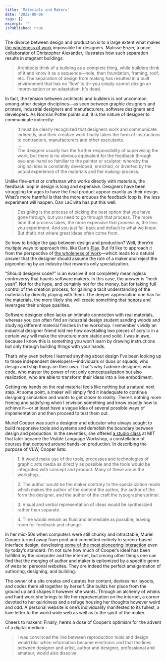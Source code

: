 ```yaml
---
title: 'Materials and Makers'
date: '2022-08-06'
tags: []
excerpt: ''
isPublished: true
---
```


The divorce between design and production is to a large extent what makes [the wholeness of work](/blog/the-wholeness-of-work) impossible for designers. Matisse Enzer, a once collaborator of Christopher Alexander, illustrates how such separation results in stagnant buildings:

> Architects think of a building as a complete thing, while builders think of it and know it as a sequence—hole, then foundation, framing, roof, etc. The separation of design from making has resulted in a built environment that has no ‘flow’ to it—you simply cannot design an improvisation or an adaptation. It's dead.

In fact, the tension between architects and builders is not uncommon among other design disciplines—as seen between graphic designers and printers, industrial designers and manufacturers, software designers and developers. As Norman Potter points out, it is the nature of designer to communicate indirectly:

> It must be clearly recognized that designers work and communicate indirectly, and their creative work finally takes the form of instructions to contractors, manufacturers and other executants.  
> ...  
> The designer usually has the further responsibility of supervising the work, but there is no obvious equivalent for the feedback through eye-and-hand so familiar to the painter or sculptor, whereby the original idea is constantly developed, enriched, or diverted by the actual experience of the materials and the making-process.

Unlike fine-artist or craftsman who works directly with materials, the feedback loop in design is long and expensive. Designers have been struggling for ages to have the final product appear exactly as their design. What’s more harmful is that the more arduous the feedback loop is, the less experiment will happen. Dan LaCivita has put this well:

> Designing is the process of picking the best option that you have gone through, but you need to go through that process. The more time that process takes, the more expensive that process is, the less you experiment. And you just fall back and default to what we know. But that’s not where great ideas often come from.

So how to bridge the gap between design and production? Well, there’re multiple ways to approach this, like Dan’s [Play](https://www.createwithplay.com/). But I’d like to approach it from the perspective of [the wholeness of work](https://charlsyang.com/blog/the-wholeness-of-work)—which leads to a natural answer that the designer should assume the role of a maker and reject the pigeonholing by an industry that rewards only specialization. 

“Should designer code?” is an evasive if not completely meaningless controversy that haunts software makers. In this case, the answer is “heck yeah”. Not for the hype, and certainly not for the money, but for taking full control of the creation process, for gaining a tacit understanding of the materials by directly playing with them. The deeper appreciation one has for the materials, the more likely she will create something that [honors](https://www.andy.works/words/honor-the-material) and leverages their unique qualities. 

Software designer often lacks an intimate connection with real materials, whereas you can often find an industrial design student sanding woods and studying different material finishes in the workshop. I remember vividly an industrial designer friend told me how dovetailing two pieces of acrylic in a certain way will make the structure more stable and solid. I was in awe, because I know this is something you won’t learn by drawing instructions but only through building things with your hands.

That’s why even before I learned anything about design I’ve been looking up to those independent developers—individuals or duos or squads, who design and ship things on their own. That’s why I admire designers who code, who master the power of not only conceptualization but also realization, who are able to transform their ideas into a live embodiment. 

Getting my hands on the real material feels like nothing but a natural next step. At some point, a maker will simply find it inadequate to continue designing simulation and wants to get closer to reality. There’s nothing more freeing and satisfying when I envision something and know exactly how to achieve it—or at least have a vague idea of several possible ways of implementation and then proceed to test them out.

Muriel Cooper was such a designer and educator who always sought to build responsive tools and systems and demolish the boundary between design and production. In the seventies, she offered [a studio class](https://messageandsmeans.tumblr.com/) at MIT that later became the Visible Language Workshop, a constellation of courses that centered around hands-on production. In describing the purpose of VLW, Cooper lists: 

>  1.&nbsp;It would make use of the tools, processes and technologies of graphic arts media as directly as possible and the tools would be integrated with concept and product. Many of these are in the workshop...  

> 2.&nbsp;The author would be the maker contrary to the specialization mode which makes the author of the content the author, the author of the form the designer, and the author of the craft the typographer/printer.  

> 3.&nbsp;Visual and verbal representation of ideas would be synthesized rather than separate.  

> 4.&nbsp;Time would remain as fluid and immediate as possible, leaving room for feedback and change.   

In her mid-50s when computers were still chunky and intractable, Muriel Cooper turned away from print and committed entirely to screen-based interface design, developing [some of the most pioneering interaction](https://www.youtube.com/watch?v=Qn9zCrIJzLs) even by today’s standard. I’m not sure how much of Cooper’s ideal has been fulfilled by the computer and the internet, but among other things one can find that the merging of author and maker is epitomized by a specific genre of website: personal websites. They are indeed the perfect amalgamation of authoring, designing, and building. 

The owner of a site creates and curates her content, devises her layouts, and codes them all together by herself. She builds her place from the ground up and shapes it however she wants. Through an alchemy of whims and hard work she brings to life her representation on the internet, a corner devoted to her quirkiness and a refuge housing her thoughts however weird and odd. A personal website is one’s individuality manifested to its fullest, a love letter to the world wide web as well as to the spirit of the maker. 

Cheers to makers! Finally, here’s a dose of Cooper’s optimism for the advent of a digital medium :

> I was convinced the line between reproduction tools and design would blur when information became electronic and that the lines between designer and artist, author and designer, professional and amateur, would also dissolve.
